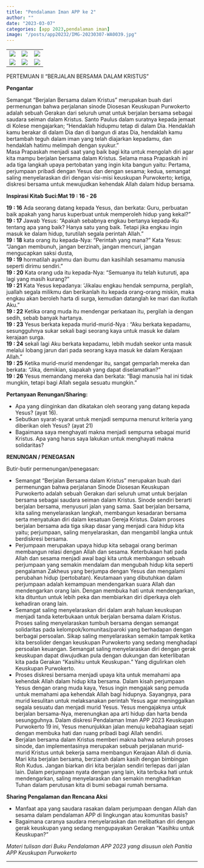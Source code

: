 ```yaml
---
title: "Pendalaman Iman APP ke 2"
author: ""
date: "2023-03-07"
categories: [app 2023,pendalaman iman]
image: "/posts/app20232/IMG-20230307-WA0039.jpg"
---
```


|                                              |                                              |                                              |
|------------------------|------------------------|------------------------|
| ![](/posts/app20232/IMG-20230307-WA0036.jpg) | ![](/posts/app20232/IMG-20230307-WA0037.jpg) | ![](/posts/app20232/IMG-20230307-WA0039.jpg) |
| ![](/posts/app20232/IMG-20230307-WA0043.jpg) | ![](/posts/app20232/IMG-20230307-WA0044.jpg) | ![](/posts/app20232/IMG-20230307-WA0045.jpg) |

PERTEMUAN II “BERJALAN BERSAMA DALAM KRISTUS”\

**Pengantar**\

Semangat “Berjalan Bersama dalam Kristus” merupakan buah dari permenungan bahwa perjalanan sinode Diosesan Keuskupan Purwokerto adalah sebuah Gerakan dari seluruh umat untuk berjalan bersama sebagai saudara seiman dalam Kristus. Santo Paulus dalam suratnya kepada jemaat di Kolese mengajarkan; “Hendaklah hidupmu tetap di dalam Dia. Hendaklah kamu berakar di dalam Dia dan di bangun di atas Dia, hendaklah kamu bertambah teguh dalam iman yang telah diajarkan kepadamu, dan hendaklah hatimu melimpah dengan syukur.”\
Masa Prapaskah menjadi saat yang baik bagi kita untuk mengolah diri agar kita mampu berjalan bersama dalam Kristus. Selama masa Prapaskah ini ada tiga langkah upaya pertobatan yang ingin kita bangun yaitu: Pertama, perjumpaan pribadi dengan Yesus dan dengan sesama; kedua, semangat saling menyelaraskan diri dengan visi-misi keuskupan Purwokerto; ketiga, diskresi bersama untuk mewujudkan kehendak Allah dalam hidup bersama.\

**Inspirasi Kitab Suci:Mat 19 : 16 - 26**

**19 : 16** Ada seorang datang kepada Yesus, dan berkata: Guru, perbuatan baik apakah yang harus kuperbuat untuk memperoleh hidup yang kekal?”\
**19 : 17** Jawab Yesus: “Apakah sebabnya engkau bertanya kepada-Ku tentang apa yang baik? Hanya satu yang baik. Tetapi jika engkau ingin masuk ke dalam hidup, turutilah segala perintah Allah.”\
**19 : 18** kata orang itu kepada-Nya: “Perintah yang mana?” Kata Yesus: “Jangan membunuh, jangan berzinah, jangan mencuri, jangan mengucapkan saksi dusta,\
**19 : 19** hormatilah ayahmu dan ibumu dan kasihilah sesamamu manusia seperti dirimu sendiri.”\
**19 : 20** Kata orang uda itu kepada-Nya: “Semuanya itu telah kuturuti, apa lagi yang masih kurang?”\
**19 : 21** Kata Yesus kepadanya: ‘Jikalau engkau hendak sempurna, pergilah, juallah segala milikmu dan berikanlah itu kepada orang-orang miskin, maka engkau akan beroleh harta di surga, kemudian datanglah ke mari dan ikutlah Aku.”\
**19 : 22** Ketika orang muda itu mendengar perkataan itu, pergilah ia dengan sedih, sebab banyak hartanya.\
**19 : 23** Yesus berkata kepada murid-murid-Nya : “Aku berkata kepadamu, sesungguhnya sukar sekali bagi seorang kaya untuk masuk ke dalam kerajaan surga.\
**19 : 24** sekali lagi Aku berkata kepadamu, lebih mudah seekor unta masuk melalui lobang jarun dari pada seorang kaya masuk ke dalam Kerajaan Allah.”\
**19 : 25** Ketika murid-murid mendengar itu, sangat gemparlah mereka dan berkata: “Jika, demikian, siapakah yang dapat diselamatkan?”\
**19 : 26** Yesus memandang mereka dan berkata: “Bagi manusia hal ini tidak mungkin, tetapi bagi Allah segala sesuatu mungkin.”\

**Pertanyaan Renungan/Sharing:**\

-   Apa yang diinginkan dan dikatakan oleh seorang yang datang kepada Yesus? (ayat 16).
-   Sebutkan syarat-syarat untuk menjadi sempurna menurut kriteria yang diberikan oleh Yesus? (ayat 21)
-   Bagaimana saya menghayati makna menjadi sempurna sebagai murid Kristus. Apa yang harus saya lakukan untuk menghayati makna solidaritas?\

**RENUNGAN / PENEGASAN**\

Butir-butir permenungan/penegasan:\

-   Semangat “Berjalan Bersama dalam Kristus” merupakan buah dari permenungan bahwa perjalanan Sinode Diosesan Keuskupan Purwokerto adalah sebuah Gerakan dari seluruh umat untuk berjalan bersama sebagai saudara seiman dalam Kristus. Sinode sendiri berarti berjalan bersama, menyusuri jalan yang sama. Saat berjalan bersama, kita saling menyelaraskan langkah, membangun kesadaran bersama serta menyatukan diri dalam kesatuan Gereja Kristus. Dalam proses berjalan bersama ada tiga sikap dasar yang menjadi cara hidup kita yaitu; perjumpaan, saling menyelaraskan, dan mengambil langka untuk berdiskresi bersama.
-   Perjumpaan merupakan upaya hidup kita sebagai orang beriman membangun relasi dengan Allah dan sesama. Keterbukaan hati pada Allah dan sesama menjadi awal bagi kita untuk membangun sebuah perjumpaan yang semakin mendalam dan mengubah hidup kita seperti pengalaman Zakheus yang berjumpa dengan Yesus dan mengalami perubahan hidup (pertobatan). Keutamaan yang dibutuhkan dalam perjumpaan adalah kemampuan mendengarkan suara Allah dan mendengarkan orang lain. Dengan membuka hati untuk mendengarkan, kita dituntun untuk lebih peka dan membiarkan diri diperkaya oleh kehadiran orang lain.
-   Semangat saling menyelaraskan diri dalam arah haluan keuskupan menjadi tanda keterbukaan untuk berjalan bersama dalam Kristus. Proses saling menyelaraskan tumbuh bersama dengan semangat solidaritas pada kelompok/komunitas/paroki yang berhadapan dengan berbagai persoalan. Sikap saling menyelaraskan semakin tampak ketika kita bersolider dengan keuskupan Purwokerto yang sedang menghadapi persoalan keuangan. Semangat saling menyelaraskan diri dengan gerak keuskupan dapat diwujudkan pula dengan dukungan dan keterlibatan kita pada Gerakan “Kasihku untuk Keuskupan.” Yang digulirkan oleh Keuskupan Purwokerto.
-   Proses diskresi bersama menjadi upaya kita untuk memahami apa kehendak Allah dalam hidup kita bersama. Dalam kisah perjumpaan Yesus dengan orang muda kaya, Yesus ingin mengajak sang pemuda untuk memahami apa kehendak Allah bagi hidupnya. Sayangnya, para murid kesulitan untuk melaksanakan perintah Yesus agar meninggalkan segala sesuatu dan menjadi murid Yesus. Yesus mengajaknya untuk berjalan bersama-Nya, merenungkan apa arti hidup dan harta benda sesungguhnya. Dalam diskresi Pendalaman Iman APP 2023 Keuskupan Purwokerto 19 ini, Yesus menunjukkan jalan menuju kebahagiaan sejati dengan membuka hati dan ruang pribadi bagi Allah sendiri.
-   Berjalan bersama dalam Kristus memberi makna bahwa seluruh proses sinode, dan implementasinya merupakan sebuah perjalanan murid-murid Kristus untuk bekerja sama membangun Kerajaan Allah di dunia. Mari kita berjalan bersama, berziarah dalam kasih dengan bimbingan Roh Kudus. Jangan biarkan diri kita berjalan sendiri terlepas dari jalan lain. Dalam perjumpaan nyata dengan yang lain, kita terbuka hati untuk mendengarkan, saling menyelaraskan dan semakin menghadirkan Tuhan dalam perutusan kita di bumi sebagai rumah bersama.\

**Sharing Pengalaman dan Rencana Aksi**\

-   Manfaat apa yang saudara rasakan dalam perjumpaan dengan Allah dan sesama dalam pendalaman APP di lingkungan atau komunitas basis?
-   Bagaimana caranya saudara menyelaraskan dan melibatkan diri dengan gerak keuskupan yang sedang mengupayakan Gerakan “Kasihku untuk Keuskupan?”

*Materi tulisan dari Buku Pendalaman APP 2023 yang disusun oleh Panitia APP Keuskupan Purwokerto*

------------------------------------------------------------------------
